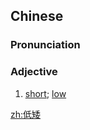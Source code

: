 ==Chinese==
{{zh-forms}}

===Pronunciation===
{{zh-pron
|m=dī'ǎi
|cat=a
}}

===Adjective===
{{zh-adj}}

# [[short]]; [[low]]

[[zh:低矮]]